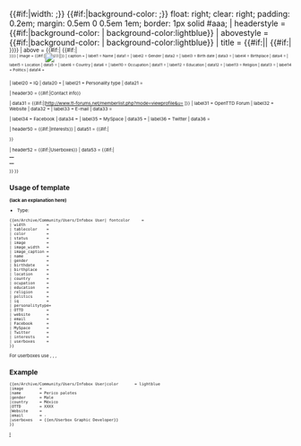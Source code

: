 <includeonly>{{en/Archive/Community/Users/Infobox| bodystyle   = {{#if:{{{fontcolor|}}}|color: {{{fontcolor}}};}} {{#if:{{{width|}}}|width: {{{width}}};}} <!--
              -->{{#if:{{{tablecolor|}}}|background-color: {{{tablecolor}}};}} float: right; clear: right; <!--
              -->padding: 0.2em; margin: 0.5em 0 0.5em 1em; border: 1px solid #aaa;
| headerstyle = {{#if:{{{color|}}}|background-color: {{{color}}}| background-color:lightblue}}
| abovestyle  = {{#if:{{{color|}}}|background-color: {{{color}}}| background-color:lightblue}}
| title       = {{#if:{{{color|}}}||{{BASEPAGENAME}} {{#if:{{{status|}}}|<br /><small>{{{status}}}<small>}}}}
| above       = {{#if:{{{color|}}}|{{BASEPAGENAME}} {{#if:{{{status|}}}|<br /><small>{{{status}}}<small>}}}}
| image       = {{#if:{{{image|}}}|[[File:{{{image|}}}|{{{image_width|238px}}}|{{{image_caption|}}}]]}}
| caption     = {{{image_caption|}}}
| label1      = Name
| data1       = {{{name|}}}
| label2      = Gender
| data2       = {{{gender|}}}
| label3      = Birth date
| data3       = {{{birthdate|}}}
| label4      = Birthplace
| data4       = {{{birthplace|}}}
| label5      = Location
| data5       = {{{location|}}}
| label6      = Country
| data6       = {{{country|}}}
<!--
| data6       = {{#if:{{{country|}}}|{{flag|{{{country}}}}}}}
| label7      = Time zone
| data7       = {{{timezone|}}}
-->
| label10     = Occupation
| data11      = {{{occupation|}}}
| label12     = Education
| data12      = {{{education|}}}
| label13     = Religion
| data13     = {{{religion|}}}
| label14     = Politics
| data14      = {{{politics|}}}

| label20     = IQ
| data20      = {{{IQ|}}}
| label21     = Personality type
| data21      = {{{personalitytype|}}}



| header30    = {{#if:{{{OTTD|}}}{{{website|}}}{{{email|}}}|Contact info}}

| data31      = {{#if:{{{OTTD|}}}|[http://www.tt-forums.net/memberlist.php?mode=viewprofile&u={{{OTTD}}} {{{OTTD}}}]}}
| label31     = OpenTTD Forum
| label32     = Website
| data32      = {{{website|}}}
| label33     = E-mail
| data33      = {{{email|}}}

| label34     = Facebook
| data34      = {{{Facebook|}}}
| label35     = MySpace
| data35      = {{{MySpace|}}}
| label36     = Twitter
| data36      = {{{Twitter|}}}

| header50    = {{#if:{{{interests|}}}|Interests}}
| data51      = {{#if:{{{interests|}}}|<div style="text-align: left">
{{{interests|}}}
</div>}}

| header52    = {{#if:{{{userboxes|}}}|Userboxes}}
| data53      = {{#if:{{{userboxes|}}}|
<table cellspacing=0 cellpadding=0 style="background: transparent; vertical-align: middle !important; text-align: center; font-size: 95%; color: {{{fontcolor|black}}}; margin: auto">
<tr><td>
{{{userboxes|}}}
</td></tr>
</table>
}}
}}</includeonly><noinclude>
==Usage of template==
'''(lack an explanation here)'''
*Type:
<pre>{{en/Archive/Community/Users/Infobox User| fontcolor     =
| width         =
| tablecolor    =
| color         =
| status        =
| image         =
| image_width   =
| image_caption =
| name          =
| gender        =
| birthdate     =
| birthplace    =
| location      =
| country       =
| ocupation     =
| education     =
| religion      =
| politics      =
| iq            =
| personalitytype=
| OTTD          =
| website       =
| email         =
| Facebook      =
| MySpace       =
| Twitter       =
| interests     =
| userboxes     = 
}}</pre>

For userboxes use {{en/S|en/Userbox Developer}}, {{en/S|en/Userbox Graphic Developer}}, {{en/S|en/Userbox Moderator}}, {{en/S|en/Userbox Translator}}

==Example==
<pre>
{{en/Archive/Community/Users/Infobox User|color       = lightblue
|image       =
|name        = Perico palotes
|gender      = Male
|country     = México
|OTTD        = XXXX
|Website     = 
|email       = -
|userboxes   = {{en/Userbox Graphic Developer}}
}}
</pre>

{{en/Archive/Community/Users/Infobox User|color       = lightblue
|image       =
|name        = Perico palotes
|gender      = Male
|country     = México
|OTTD        = XXXX
|Website     = 
|email       = -
|userboxes   = {{en/Userbox Graphic Developer}}
}}
[[Category:en/Archive/Community/Users/User Templates|I]]</noinclude>